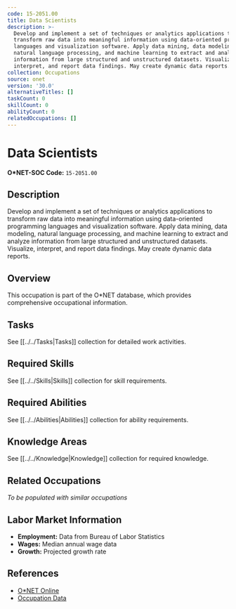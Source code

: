 ```yaml
---
code: 15-2051.00
title: Data Scientists
description: >-
  Develop and implement a set of techniques or analytics applications to
  transform raw data into meaningful information using data-oriented programming
  languages and visualization software. Apply data mining, data modeling,
  natural language processing, and machine learning to extract and analyze
  information from large structured and unstructured datasets. Visualize,
  interpret, and report data findings. May create dynamic data reports.
collection: Occupations
source: onet
version: '30.0'
alternativeTitles: []
taskCount: 0
skillCount: 0
abilityCount: 0
relatedOccupations: []
---
```

# Data Scientists

**O*NET-SOC Code:** `15-2051.00`

## Description

Develop and implement a set of techniques or analytics applications to transform raw data into meaningful information using data-oriented programming languages and visualization software. Apply data mining, data modeling, natural language processing, and machine learning to extract and analyze information from large structured and unstructured datasets. Visualize, interpret, and report data findings. May create dynamic data reports.

## Overview

This occupation is part of the O*NET database, which provides comprehensive occupational information.

## Tasks

See [[../../Tasks|Tasks]] collection for detailed work activities.

## Required Skills

See [[../../Skills|Skills]] collection for skill requirements.

## Required Abilities

See [[../../Abilities|Abilities]] collection for ability requirements.

## Knowledge Areas

See [[../../Knowledge|Knowledge]] collection for required knowledge.

## Related Occupations

*To be populated with similar occupations*

## Labor Market Information

- **Employment:** Data from Bureau of Labor Statistics
- **Wages:** Median annual wage data
- **Growth:** Projected growth rate

## References

- [O*NET Online](https://www.onetonline.org/link/summary/15-2051.00)
- [Occupation Data](https://www.onetcenter.org/)
